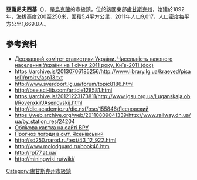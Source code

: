 {{No footnotes|time=2015-09-16T07:24:53+00:00}}
{{coord|48|9|38|N|39|13|3|E|scale:30000|display=title}}

'''亞謝尼夫西基'''（{{lang-uk|Ясенівський}}），是[[烏克蘭|烏克蘭]]的市級鎮，位於該國東部[[盧甘斯克州|盧甘斯克州]]，始建於1892年，海拔高度200至250米，面積5.4平方公里，2011年人口9,017，人口密度每平方公里1,669.8人。

==參考資料==
*[https://web.archive.org/web/20121010205321/http://stat6.stat.lviv.ua/PXWEB2007/ukr/publ/2011/chnas.zip Державний комітет статистики України. Чисельність наявного населення України на 1 січня 2011 року, Київ-2011 (doc)]
* https://archive.is/20130706185256/http://www.library.lg.ua/kraeved/pisatel1/proizv/asp13.txt
* http://www.sverdport.lg.ua/forum/topic8186.html{{dead link|date=2017年11月 |bot=InternetArchiveBot |fix-attempted=yes }}
* http://bse.sci-lib.com/article128581.html {{Wayback|url=http://bse.sci-lib.com/article128581.html |date=20160304130119 }}
* https://archive.is/20121223173811/http://www.igsu.org.ua/Luganskaja.obl/Rovenxki/JAsenovskij.html
* http://dic.academic.ru/dic.nsf/bse/155846/Ясеновский {{Wayback|url=http://dic.academic.ru/dic.nsf/bse/155846/%D0%AF%D1%81%D0%B5%D0%BD%D0%BE%D0%B2%D1%81%D0%BA%D0%B8%D0%B9 |date=20190923024950 }}
* https://web.archive.org/web/20110809041339/http://www.railway.dn.ua/ua/by_station_res/24204
*[http://gska2.rada.gov.ua/pls/z7502/A005?rdat1=27.07.2008&rf7571=19022 Облікова картка на сайті ВРУ]{{dead link|date=2017年11月 |bot=InternetArchiveBot |fix-attempted=yes }}
*[http://weather.in.ua/ua/lyganskaja/29689 Прогноз погоди в смт. Ясенівський] {{Wayback|url=http://weather.in.ua/ua/lyganskaja/29689 |date=20180424071955 }}
* http://sd250.narod.ru/text/43_12_922.html {{Wayback|url=http://sd250.narod.ru/text/43_12_922.html |date=20200217052542 }}
* http://www.molodguard.ru/book46.htm {{Wayback|url=http://www.molodguard.ru/book46.htm |date=20200701083021 }}
* http://rpl77.at.ua/ {{Wayback|url=http://rpl77.at.ua/ |date=20190318205247 }} 
* http://miningwiki.ru/wiki/

{{DEFAULTSORT:Ясенівський}}
[[Category:盧甘斯克州市級鎮|Category:盧甘斯克州市級鎮]]


{{Luhansk-geo-stub}}
